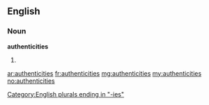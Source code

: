 ==English==

===Noun===
'''authenticities'''

# {{plural of|authenticity}}

[[Category:English plurals ending in "-ies"]]

[[ar:authenticities]]
[[fr:authenticities]]
[[mg:authenticities]]
[[my:authenticities]]
[[no:authenticities]]